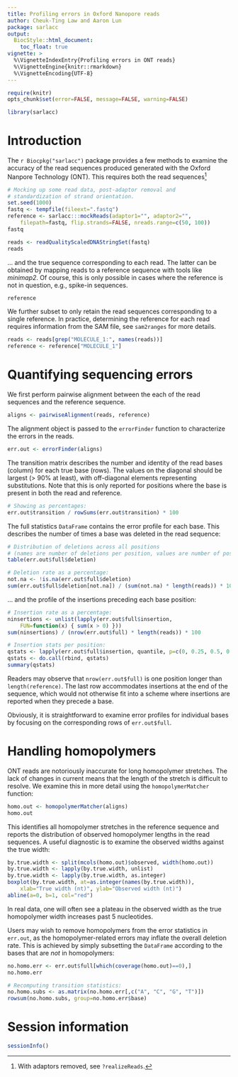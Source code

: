 ```yaml
---
title: Profiling errors in Oxford Nanopore reads
author: Cheuk-Ting Law and Aaron Lun
package: sarlacc
output: 
  BiocStyle::html_document:
    toc_float: true
vignette: >
  %\VignetteIndexEntry{Profiling errors in ONT reads}
  %\VignetteEngine{knitr::rmarkdown}
  %\VignetteEncoding{UTF-8}
---
```



```r
require(knitr)
opts_chunk$set(error=FALSE, message=FALSE, warning=FALSE)
```

```r
library(sarlacc)
```

# Introduction

The `r Biocpkg("sarlacc")` package provides a few methods to examine the accuracy of the read sequences produced generated with the Oxford Nanpore Technology (ONT).
This requires both the read sequences^[With adaptors removed, see `?realizeReads`.]

```r
# Mocking up some read data, post-adaptor removal and
# standardization of strand orientation.
set.seed(1000)
fastq <- tempfile(fileext=".fastq")
reference <- sarlacc:::mockReads(adaptor1="", adaptor2="",
    filepath=fastq, flip.strands=FALSE, nreads.range=c(50, 100)) 
fastq 

reads <- readQualityScaledDNAStringSet(fastq)
reads
```

... and the true sequence corresponding to each read.
The latter can be obtained by mapping reads to a reference sequence with tools like _minimap2_.
Of course, this is only possible in cases where the reference is not in question, e.g., spike-in sequences.

```r
reference
```

We further subset to only retain the read sequences corresponding to a single reference.
In practice, determining the reference for each read requires information from the SAM file, see `sam2ranges` for more details.

```r
reads <- reads[grep("MOLECULE_1:", names(reads))]
reference <- reference["MOLECULE_1"]
```

# Quantifying sequencing errors

We first perform pairwise alignment between the each of the read sequences and the reference sequence.

```r
aligns <- pairwiseAlignment(reads, reference)
```

The alignment object is passed to the `errorFinder` function to characterize the errors in the reads.

```r
err.out <- errorFinder(aligns)
```

The transition matrix describes the number and identity of the read bases (column) for each true base (rows).
The values on the diagonal should be largest (> 90% at least), with off-diagonal elements representing substitutions.
Note that this is only reported for positions where the base is present in both the read and reference.

```r
# Showing as percentages:
err.out$transition / rowSums(err.out$transition) * 100
```

The full statistics `DataFrame` contains the error profile for each base.
This describes the number of times a base was deleted in the read sequence:

```r
# Distribution of deletions across all positions
# (names are number of deletions per position, values are number of positions).
table(err.out$full$deletion)

# Deletion rate as a percentage:
not.na <- !is.na(err.out$full$deletion)
sum(err.out$full$deletion[not.na]) / (sum(not.na) * length(reads)) * 100
```

... and the profile of the insertions preceding each base position:

```r
# Insertion rate as a percentage:
ninsertions <- unlist(lapply(err.out$full$insertion, 
    FUN=function(x) { sum(x > 0) }))
sum(ninsertions) / (nrow(err.out$full) * length(reads)) * 100

# Insertion stats per position:
qstats <- lapply(err.out$full$insertion, quantile, p=c(0, 0.25, 0.5, 0.75, 1))
qstats <- do.call(rbind, qstats) 
summary(qstats)
```

Readers may observe that `nrow(err.out$full)` is one position longer than `length(reference)`.
The last row accommodates insertions at the end of the sequence, which would not otherwise fit into a scheme where insertions are reported when they precede a base.

Obviously, it is straightforward to examine error profiles for individual bases by focusing on the corresponding rows of `err.out$full`.

# Handling homopolymers

ONT reads are notoriously inaccurate for long homopolymer stretches.
The lack of changes in current means that the length of the stretch is difficult to resolve.
We examine this in more detail using the `homopolymerMatcher` function:

```r
homo.out <- homopolymerMatcher(aligns)
homo.out
```

This identifies all homopolymer stretches in the reference sequence and reports the distribution of observed homopolymer lengths in the read sequences.
A useful diagnostic is to examine the observed widths against the true width:

```r
by.true.width <- split(mcols(homo.out)$observed, width(homo.out))
by.true.width <- lapply(by.true.width, unlist) 
by.true.width <- lapply(by.true.width, as.integer) 
boxplot(by.true.width, at=as.integer(names(by.true.width)),
    xlab="True width (nt)", ylab="Observed width (nt)")
abline(a=0, b=1, col="red")
```

In real data, one will often see a plateau in the observed width as the true homopolymer width increases past 5 nucleotides.

Users may wish to remove homopolymers from the error statistics in `err.out`, as the homopolymer-related errors may inflate the overall deletion rate.
This is achieved by simply subsetting the `DataFrame` according to the bases that are _not_ in homopolymers:

```r
no.homo.err <- err.out$full[which(coverage(homo.out)==0),]
no.homo.err

# Recomputing transition statistics:
no.homo.subs <- as.matrix(no.homo.err[,c("A", "C", "G", "T")])
rowsum(no.homo.subs, group=no.homo.err$base)
```

# Session information

```r
sessionInfo()
```
